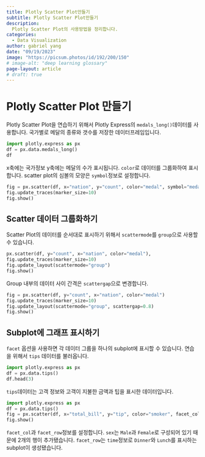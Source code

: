 ```yaml
---
title: Plotly Scatter Plot만들기
subtitle: Plotly Scatter Plot만들기
description:
  Plotly Scatter Plot의 사용방법을 정리합니다.
categories:
  - Data Visualization
author: gabriel yang
date: "09/19/2023"
image: "https://picsum.photos/id/192/200/150"
# image-alt: "deep learning glossary"
page-layout: article
# draft: true
---
```


# Plotly Scatter Plot 만들기

Plotly Scatter Plot을 연습하기 위해서 Plotly Express의 `medals_long()`데이터를 사용합니다. 국가별로 메달의 종류와 갯수를 저장한 데이터프레임입니다.
``` python
import plotly.express as px
df = px.data.medals_long()
df
```

x축에는 국가정보 y축에는 메달의 수가 표시됩니다. `color`로 데이터를 그룹화하여 표시합니다. scatter plot의 심볼의 모양은 `symbol`정보로 설정합니다.

``` python
fig = px.scatter(df, x="nation", y="count", color="medal", symbol="medal")
fig.update_traces(marker_size=10)
fig.show()
```

## Scatter 데이터 그룹화하기

Scatter Plot의 데이터를 순서대로 표시하기 위해서 `scattermode`를  `group`으로 사용할 수 있습니다.

``` python
px.scatter(df, y="count", x="nation", color="medal"),
fig.update_traces(marker_size=10)
fig.update_layout(scattermode="group")
fig.show()
```

Group 내부의 데이터 사이 간격은 `scattergap`으로 변경합니다.
``` python
fig = px.scatter(df, y="count", x="nation", color="medal")
fig.update_traces(marker_size=10)
fig.update_layout(scattermode="group", scattergap=0.8)
fig.show()
```

## Subplot에 그래프 표시하기

`facet` 옵션을 사용하면 각 데이터 그룹을 하나의 subplot에 표시할 수 있습니다. 연습을 위해서 `tips` 데이터를 불러옵니다.

```python
import plotly.express as px
df = px.data.tips()
df.head(3)
```

`tips`데이터는 고객 정보와 고객이 지불한 금액과 팁을 표시한 데이터입니다.

``` python
import plotly.express as px
df = px.data.tips()
fig = px.scatter(df, x="total_bill", y="tip", color="smoker", facet_col="sex", facet_row="time")
fig.show()
```

`facet_col`과 `facet_row`정보를 설정합니다. `sex`는 `Male`과 `Female`로 구성되어 있기 때문에 2개의 행이 추가됐습니다. `facet_row`는 `time`정보로 `Dinner`와 `Lunch`를 표시하는 subplot이 생성됐습니다.